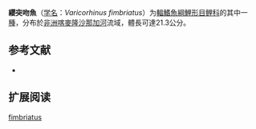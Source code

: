 {{Speciesbox
| name = 纓突吻魚
| status = LC
| status_system = IUCN3.1
| image = 
| genus = Varicorhinus
| species = fimbriatus
| authority = [[Holly|Holly]], 1926
| synonyms = *''Varicorhinus sandersi fimbriatus''<br /><small>Holly, 1926</small>
}}

'''纓突吻魚'''（[[学名|学名]]：''Varicorhinus fimbriatus''）为[[輻鰭魚綱|輻鰭魚綱]][[鯉形目|鯉形目]][[鲤科|鲤科]]的其中一[[種|種]]，分布於[[非洲|非洲]][[喀麥隆|喀麥隆]][[沙那加河|沙那加河]]流域，體長可達21.3公分。

== 参考文献 ==
*{{FishBase_species|genus=Varicorhinus|species=fimbriatus|year=2011|month=12}}

== 扩展阅读 ==
{{refbegin}}
{{wikispecies-inline|Holly fimbriatus|纓突吻魚}}
{{refend}}
{{Taxonbar|from=Q3761601}}

[[Category:突吻魚屬|fimbriatus]]


{{Cypriniformes-stub}}